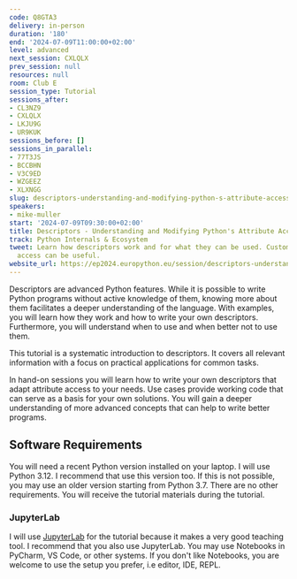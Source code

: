 ```yaml
---
code: Q8GTA3
delivery: in-person
duration: '180'
end: '2024-07-09T11:00:00+02:00'
level: advanced
next_session: CXLQLX
prev_session: null
resources: null
room: Club E
session_type: Tutorial
sessions_after:
- CL3NZ9
- CXLQLX
- LKJU9G
- UR9KUK
sessions_before: []
sessions_in_parallel:
- 77T3JS
- BCCBHN
- V3C9ED
- WZGEEZ
- XLXNGG
slug: descriptors-understanding-and-modifying-python-s-attribute-access
speakers:
- mike-muller
start: '2024-07-09T09:30:00+02:00'
title: Descriptors - Understanding and Modifying Python's Attribute Access
track: Python Internals & Ecosystem
tweet: Learn how descriptors work and for what they can be used. Customizing attribute
  access can be useful.
website_url: https://ep2024.europython.eu/session/descriptors-understanding-and-modifying-python-s-attribute-access
---
```


Descriptors are advanced Python features.
While it is possible to write Python programs without active knowledge of them,
knowing more about them facilitates a deeper understanding of the language.
With examples, you will learn how they work and how to write your own
descriptors.
Furthermore, you will understand when to use and when better not to use them.

This tutorial is a systematic introduction to descriptors.
It covers all relevant information with a focus on practical applications for
common tasks.

In hand-on sessions you will learn how to write your own descriptors that adapt
attribute access to your needs.
Use cases provide working code that can serve as a basis for your own solutions.
You will gain a deeper understanding of more advanced concepts that can help
to write better programs.

## Software Requirements

You will need a recent Python version installed on your laptop. I will use Python 3.12. I recommend that use this version too. If this is not possible, you may use an older version starting from Python 3.7. There are no other requirements. You will receive the tutorial materials during the tutorial.

### JupyterLab

I will use [JupyterLab](https://jupyterlab.readthedocs.io/en/stable/) for the tutorial because it makes a very good teaching tool. I recommend that you also use JupyterLab. You may use Notebooks in PyCharm, VS Code, or other systems. If you don't like Notebooks, you are welcome to use the setup you prefer, i.e editor, IDE, REPL.
